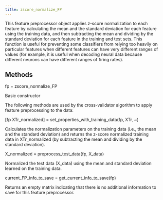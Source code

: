 ---
title: zscore_normalize_FP
---

<p class="ethan_opening_paragraph" style="padding-bottom: 0% !important;">This feature preprocessor object applies z-score normalization to each feature by calculating the mean and the standard deviation for each feature using the training data, and then subtracting the mean and dividing by the standard deviation for each feature in the training and test sets. This function is useful for preventing some classifiers from relying too heavily on particular features when different features can have very different ranges of values (for example, it is useful when decoding neural data because different neurons can have different ranges of firing rates). 


<h2 class="methods_and_properties">Methods</h2>
<p class="ethan_bold_method">fp = zscore_normalize_FP</p>
<p class="ethan_method_explanation">Basic constructor</p>


The following methods are used by the cross-validator algorithm to apply feature preprocessing to the data:  

<p class="ethan_bold_method">[fp XTr_normalized] = set_properties_with_training_data(fp, XTr, ~)</p>
<p class="ethan_method_explanation">Calculates the normalization parameters on the training data (i.e., the mean and the standard deviation) and returns the z-score normalized training data in XTr_normalized (by subtracting the mean and dividing by the standard deviation). </p>
<p class="ethan_bold_method">X_normalized = preprocess_test_data(fp, X_data)</p>
<p class="ethan_method_explanation">Normalized the test data (X_data) using the mean and standard deviation learned on the training data.</p>
<p class="ethan_bold_method">current_FP_info_to_save = get_current_info_to_save(fp)</p>
<p class="ethan_method_explanation">Returns an empty matrix indicating that there is no additional information to save for this feature preprocessor.</p>

